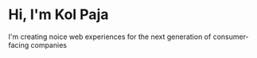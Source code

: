 # Hi, I'm Kol Paja

I'm creating noice web experiences for the next generation of consumer-facing companies
